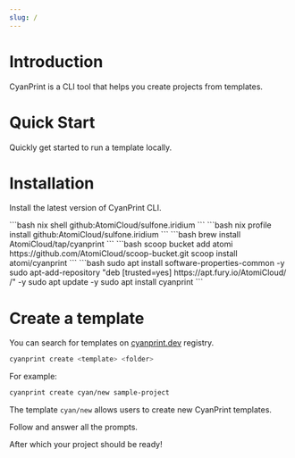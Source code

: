 ```yaml
---
slug: /
---
```



# Introduction

CyanPrint is a CLI tool that helps you create projects from templates.

# Quick Start

Quickly get started to run a template locally.

# Installation

Install the latest version of CyanPrint CLI.

<Tabs groupId="qs">
  <TabItem value="nix-shell" label="Nix Shell">
    ```bash
    nix shell github:AtomiCloud/sulfone.iridium
    ```
  </TabItem>
  <TabItem value="nix-profile" label="Nix Profile">
    ```bash
    nix profile install github:AtomiCloud/sulfone.iridium
    ```
  </TabItem>
  <TabItem value="brew" label="Brew">
    ```bash
    brew install AtomiCloud/tap/cyanprint
    ```
  </TabItem>
  <TabItem value="scoop" label="Scoop">
    ```bash
    scoop bucket add atomi https://github.com/AtomiCloud/scoop-bucket.git
    scoop install atomi/cyanprint
    ```
  </TabItem>
  <TabItem value="apt" label="APT (Debian)">
    ```bash
    sudo apt install software-properties-common -y
    sudo apt-add-repository "deb [trusted=yes] https://apt.fury.io/AtomiCloud/ /" -y
    sudo apt update -y
    sudo apt install cyanprint
    ```
  </TabItem>
</Tabs>

# Create a template

You can search for templates on [cyanprint.dev](https://cyanprint.dev) registry.

```bash
cyanprint create <template> <folder>
```

For example:

```bash
cyanprint create cyan/new sample-project
```

The template `cyan/new` allows users to create new CyanPrint templates.

Follow and answer all the prompts.

After which your project should be ready!




